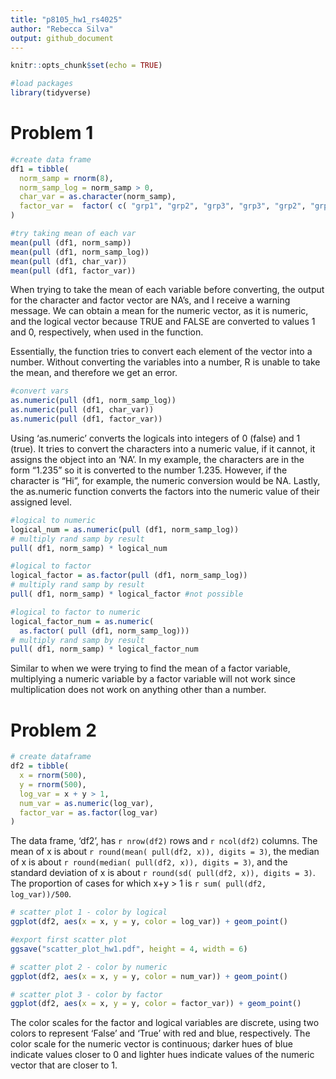 ```yaml
---
title: "p8105_hw1_rs4025"
author: "Rebecca Silva"
output: github_document
---
```


```r
knitr::opts_chunk$set(echo = TRUE)

#load packages
library(tidyverse)
```

# Problem 1

```r
#create data frame
df1 = tibble(
  norm_samp = rnorm(8),
  norm_samp_log = norm_samp > 0,
  char_var = as.character(norm_samp), 
  factor_var =  factor( c( "grp1", "grp2", "grp3", "grp3", "grp2", "grp1", "grp2", "grp3" ))
)
```


```r
#try taking mean of each var
mean(pull (df1, norm_samp))
mean(pull (df1, norm_samp_log))
mean(pull (df1, char_var))
mean(pull (df1, factor_var))
```

When trying to take the mean of each variable before converting, the output for the character and factor vector are NA's, and I receive a warning message. We can obtain a mean for the numeric vector, as it is numeric, and the logical vector because TRUE and FALSE are converted to values 1 and 0, respectively, when used in the function. 

Essentially, the function tries to convert each element of the vector into a number. Without converting the variables into a number, R is unable to take the mean, and therefore we get an error. 

```r
#convert vars 
as.numeric(pull (df1, norm_samp_log))
as.numeric(pull (df1, char_var))
as.numeric(pull (df1, factor_var))
```

Using 'as.numeric' converts the logicals into integers of 0 (false) and 1 (true). It tries to convert the characters into a numeric value, if it cannot, it assigns the object into an 'NA'. In my example, the characters are in the form "1.235" so it is converted to the number 1.235. However, if the character is "Hi", for example, the numeric conversion would be NA. Lastly, the as.numeric function converts the factors into the numeric value of their assigned level.

```r
#logical to numeric
logical_num = as.numeric(pull (df1, norm_samp_log))
# multiply rand samp by result
pull( df1, norm_samp) * logical_num

#logical to factor
logical_factor = as.factor(pull (df1, norm_samp_log))
# multiply rand samp by result
pull( df1, norm_samp) * logical_factor #not possible

#logical to factor to numeric
logical_factor_num = as.numeric( 
  as.factor( pull (df1, norm_samp_log)))
# multiply rand samp by result
pull( df1, norm_samp) * logical_factor_num
```

Similar to when we were trying to find the mean of a factor variable, multiplying a numeric variable by a factor variable will not work since multiplication does not work on anything other than a number. 

# Problem 2

```r
# create dataframe
df2 = tibble(
  x = rnorm(500),
  y = rnorm(500),
  log_var = x + y > 1, 
  num_var = as.numeric(log_var),
  factor_var = as.factor(log_var)
)
```

The data frame, 'df2', has `r nrow(df2)` rows and `r ncol(df2)` columns. The mean of x is about `r round(mean( pull(df2, x)), digits = 3)`, the median of x is about `r round(median( pull(df2, x)), digits = 3)`, and the standard deviation of x is about `r round(sd( pull(df2, x)), digits = 3)`. The proportion of cases for which x+y > 1 is `r sum( pull(df2, log_var))/500`. 

```r
# scatter plot 1 - color by logical 
ggplot(df2, aes(x = x, y = y, color = log_var)) + geom_point()

#export first scatter plot
ggsave("scatter_plot_hw1.pdf", height = 4, width = 6) 

# scatter plot 2 - color by numeric 
ggplot(df2, aes(x = x, y = y, color = num_var)) + geom_point()

# scatter plot 3 - color by factor 
ggplot(df2, aes(x = x, y = y, color = factor_var)) + geom_point()
```

The color scales for the factor and logical variables are discrete, using two colors to represent 'False' and 'True' with red and blue, respectively. The color scale for the numeric vector is continuous; darker hues of blue indicate values closer to 0 and lighter hues indicate values of the numeric vector that are closer to 1. 




